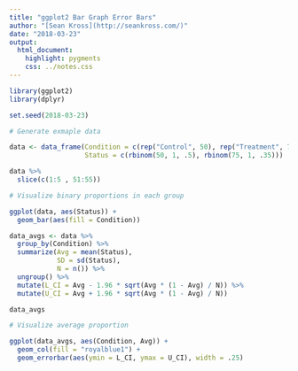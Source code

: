 ```yaml
---
title: "ggplot2 Bar Graph Error Bars"
author: "[Sean Kross](http://seankross.com/)"
date: "2018-03-23"
output: 
  html_document:
    highlight: pygments
    css: ../notes.css
---
```


```r
library(ggplot2)
library(dplyr)

set.seed(2018-03-23)

# Generate exmaple data

data <- data_frame(Condition = c(rep("Control", 50), rep("Treatment", 75)),
                   Status = c(rbinom(50, 1, .5), rbinom(75, 1, .35)))

data %>% 
  slice(c(1:5 , 51:55))

# Visualize binary proportions in each group

ggplot(data, aes(Status)) +
  geom_bar(aes(fill = Condition))

data_avgs <- data %>%
  group_by(Condition) %>% 
  summarize(Avg = mean(Status),
            SD = sd(Status),
            N = n()) %>% 
  ungroup() %>% 
  mutate(L_CI = Avg - 1.96 * sqrt(Avg * (1 - Avg) / N)) %>% 
  mutate(U_CI = Avg + 1.96 * sqrt(Avg * (1 - Avg) / N))

data_avgs

# Visualize average proportion

ggplot(data_avgs, aes(Condition, Avg)) +
  geom_col(fill = "royalblue1") + 
  geom_errorbar(aes(ymin = L_CI, ymax = U_CI), width = .25)
```